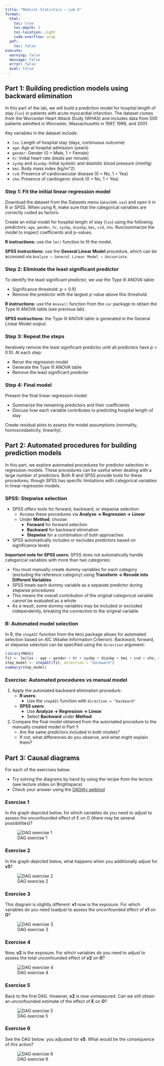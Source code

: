 ```yaml
---
title: "Medical Statistics – Lab 8"
format:
  html:
    toc: true       
    toc-depth: 3    
    toc-location: right
    code-overflow: wrap 
  pdf:
    toc: false
execute:
  warning: false
  message: false
  error: false
  eval: false
---
```


## Part 1: Building prediction models using backward elimination

In this part of the lab, we will build a prediction model for hospital length of stay (`los`) in patients with acute myocardial infarction. The dataset comes from the Worcester Heart Attack Study (WHAS) and includes data from 500 patients admitted in Worcester, Massachusetts in 1997, 1999, and 2001.

Key variables in the dataset include:

  - `los`: Length of hospital stay (days, continuous outcome)
  - `age`: Age at hospital admission (years)
  - `gender`: Gender (0 = Male, 1 = Female)
  - `hr`: Initial heart rate (beats per minute)
  - `sysbp` and `diasbp`: Initial systolic and diastolic blood pressure (mmHg)
  - `bmi`: Body mass index (kg/m^2)
  - `cvd`: Presence of cardiovascular disease (0 = No, 1 = Yes)
  - `sho`: Presence of cardiogenic shock (0 = No, 1 = Yes)
  

### Step 1: Fit the initial linear regression model

Download the dataset from the Datasets menu (`whas500.sav`) and open it in R or SPSS. When using R, make sure that the categorical variables are correctly coded as factors.

Create an initial model for hospital length of stay (`los`) using the following predictors: `age`, `gender`, `hr`, `sysbp`, `diasbp`, `bmi`, `cvd`, `sho`. Run/summarize the model to inspect coefficients and p-values.

**R instructions:** use the `lm()` function to fit the model. 

**SPSS instructions:** use the **General Linear Model** procedure, which can be accessed via `Analyze → General Linear Model → Univariate.`

### Step 2: Eliminate the least significant predictor

To identify the least significant predictor, we use the Type III ANOVA table: 

* Significance threshold: $p > 0.10$ 
* Remove the predictor with the largest p-value above this threshold.

**R instructions:** use the `Anova()` function from the `car` package to obtain the Type III ANOVA table (see previous lab). 

**SPSS instructions:** the Type III ANOVA table is generated in the General Linear Model output.

### Step 3: Repeat the steps

Iteratively remove the least significant predictor until all predictors have $p < 0.10$. At each step:

* Rerun the regression model
* Generate the Type III ANOVA table
* Remove the least significant predictor

### Step 4: Final model

Present the final linear regression model:

* Summarize the remaining predictors and their coefficients
* Discuss how each variable contributes to predicting hospital length of stay

Create residual plots to assess the model assumptions (normality, homoscedasticity, linearity).

## Part 2: Automated procedures for building prediction models

In this part, we explore automated procedures for predictor selection in regression models. These procedures can be useful when dealing with a large number of predictors. Both R and SPSS provide tools for these procedures, though SPSS has specific limitations with categorical variables in linear regression models.

### SPSS: Stepwise selection

* SPSS offers tools for forward, backward, or stepwise selection:
  - Access these procedures via **Analyze → Regression → Linear**
  - Under **Method**, choose:
    - **Forward** for forward selection
    - **Backward** for backward elimination
    - **Stepwise** for a combination of both approaches
* SPSS automatically includes or excludes predictors based on significance levels

**Important note for SPSS users:** SPSS does not automatically handle categorical variables with more than two categories:

- You must manually create dummy variables for each category (excluding the reference category) using **Transform → Recode into Different Variables**
- SPSS treats each dummy variable as a separate predictor during stepwise procedures
- This means the overall contribution of the original categorical variable cannot be evaluated as a whole
- As a result, some dummy variables may be included or excluded independently, breaking the connection to the original variable

### R: Automated model selection

In R, the `stepAIC` function from the `MASS` package allows for automated selection based on AIC (Akaike Information Criterion). Backward, forward, or stepwise selection can be specified using the `direction` argument:
  
```r
library(MASS)
fit <- lm(los ~ age + gender + hr + sysbp + diasbp + bmi + cvd + sho, data = whas)
step_model <- stepAIC(fit, direction = "backward")
summary(step_model)
```

### Exercise: Automated procedures vs manual model

1. Apply the automated backward elimination procedure:
   - **R users**:
     - Use the `stepAIC` function with `direction = "backward"`
   - **SPSS users**:
     - Use **Analyze → Regression → Linear**
     - Select **Backward** under **Method**
2. Compare the final model obtained from the automated procedure to the manually created model in Part 1:
   - Are the same predictors included in both models?
   - If not, what differences do you observe, and what might explain them?

## Part 3: Causal diagrams

For each of the exercises below: 

-	Try solving the diagrams by hand by using the recipe from the lecture (see lecture slides on Brightspace)
-	Check your answer using the [DAGitty webtool](http://www.dagitty.net/dags.html)

### Exercise 1

In the graph depicted below, for which variables do you need to adjust to assess the unconfounded effect of E on O (there may be several possibilities)?

![DAG exercise 1](images/lab7_DAG1.PNG)

### Exercise 2

In the graph depicted below, what happens when you additionally adjust for **v5**?

![DAG exercise 2](images/lab7_DAG2.PNG)

### Exercise 3

This diagram is slightly different: **v1** now is the exposure. For which variables do you need toadjust to assess the unconfounded effect of **v1** on **O**?

![DAG exercise 3](images/lab7_DAG3.PNG)

### Exercise 4

Now, **v2** is the exposure. For which variables do you need to adjust to assess the total unconfounded effect of **v2** on **O**?

![DAG exercise 4](images/lab7_DAG4.PNG)

### Exercise 5

Back to the first DAG. However, **v2** is now unmeasured. Can we still obtain an unconfounded estimate of the effect of **E** on **O**?

![DAG exercise 5](images/lab7_DAG5.PNG)

### Exercise 6

See the DAG below: you adjusted for **v5**. What would be the consequence of this action?

![DAG exercise 6](images/lab7_DAG6.PNG)

